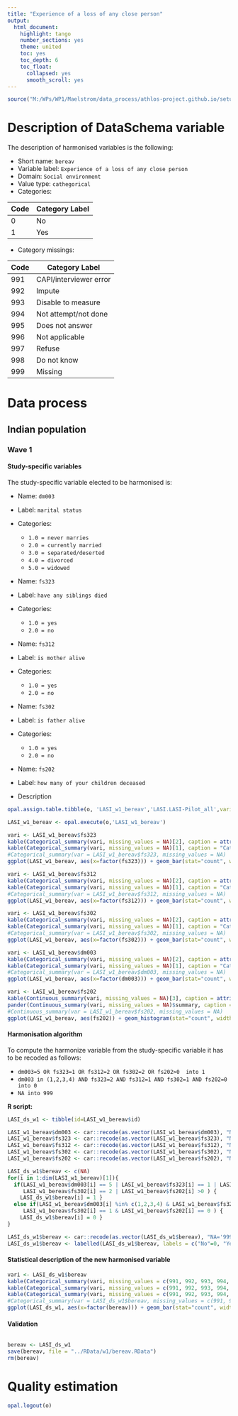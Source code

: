 ```yaml
---
title: "Experience of a loss of any close person"
output:
  html_document:
    highlight: tango
    number_sections: yes
    theme: united
    toc: yes
    toc_depth: 6
    toc_float:
      collapsed: yes
      smooth_scroll: yes
---
```


<!-- ########################################################## --> 

<!-- # Installation, loading packages -->
<!-- **R script:** -->

```r
source("M:/WPs/WP1/Maelstrom/data_process/athlos-project.github.io/setup_ania.r")
```

<!-- ########################################################## --> 



# Description of DataSchema variable

The description of harmonised variables is the following:

* Short name: `bereav`
* Variable label: `Experience of a loss of any close person`
* Domain: `Social environment`
* Value type: `cathegorical`
* Categories:

**Code** | **Category Label**
-------- | ------------------
0        | No
1        | Yes


* Category missings: 

**Code** | **Category Label**
----| ------------------
991 | CAPI/interviewer error
992 | Impute
993 | Disable to measure
994 | Not attempt/not done
995 | Does not answer
996 | Not applicable
997 | Refuse
998 | Do not know
999 | Missing


<!-- ########################################################## --> 

# Data process

## Indian population
### Wave 1 


#### Study-specific variables

The study-specific variable elected to be harmonised is:

* Name: `dm003`
* Label: `marital status`
* Categories: 
    + `1.0 = never marries`
    + `2.0 = currently married`
    + `3.0 = separated/deserted`
    + `4.0 = divorced`
    + `5.0 = widowed`

* Name: `fs323`
* Label: `have any siblings died`
* Categories: 
    + `1.0 = yes`
    + `2.0 = no`
    
* Name: `fs312`
* Label: `is mother alive`
* Categories: 
    + `1.0 = yes`
    + `2.0 = no`
    
* Name: `fs302`
* Label: `is father alive`
* Categories: 
    + `1.0 = yes`
    + `2.0 = no`
    
* Name: `fs202`
* Label: `how many of your children deceased`

* Description
```r
opal.assign.table.tibble(o, 'LASI_w1_bereav','LASI.LASI-Pilot_all',variables=list('dm003','fs323','fs312','fs302','fs202'), missings = TRUE)
```

```r
LASI_w1_bereav <- opal.execute(o,'LASI_w1_bereav')

vari <- LASI_w1_bereav$fs323
kable(Categorical_summary(vari, missing_values = NA)[2], caption = attributes(vari)$`spss::shortName`)
kable(Categorical_summary(vari, missing_values = NA)[1], caption = "Category")
#Categorical_summary(var = LASI_w1_bereav$fs323, missing_values = NA)
ggplot(LASI_w1_bereav, aes(x=factor(fs323))) + geom_bar(stat="count", width=0.4, fill="steelblue") + xlab("have any siblings died") + ylab("Frequency")

vari <- LASI_w1_bereav$fs312
kable(Categorical_summary(vari, missing_values = NA)[2], caption = attributes(vari)$`spss::shortName`)
kable(Categorical_summary(vari, missing_values = NA)[1], caption = "Category")
#Categorical_summary(var = LASI_w1_bereav$fs312, missing_values = NA)
ggplot(LASI_w1_bereav, aes(x=factor(fs312))) + geom_bar(stat="count", width=0.4, fill="steelblue") + xlab("is mother alive") + ylab("Frequency")

vari <- LASI_w1_bereav$fs302
kable(Categorical_summary(vari, missing_values = NA)[2], caption = attributes(vari)$`spss::shortName`)
kable(Categorical_summary(vari, missing_values = NA)[1], caption = "Category")
#Categorical_summary(var = LASI_w1_bereav$fs302, missing_values = NA)
ggplot(LASI_w1_bereav, aes(x=factor(fs302))) + geom_bar(stat="count", width=0.4, fill="steelblue") + xlab("is father alive") + ylab("Frequency")

vari <- LASI_w1_bereav$dm003
kable(Categorical_summary(vari, missing_values = NA)[2], caption = attributes(vari)$`spss::shortName`)
kable(Categorical_summary(vari, missing_values = NA)[1], caption = "Category")
#Categorical_summary(var = LASI_w1_bereav$dm003, missing_values = NA)
ggplot(LASI_w1_bereav, aes(x=factor(dm003))) + geom_bar(stat="count", width=0.4, fill="steelblue") + xlab("marital status") + ylab("Frequency")

vari <- LASI_w1_bereav$fs202
kable(Continuous_summary(vari, missing_values = NA)[3], caption = attributes(vari)$`spss::shortName`) 
pander(Continuous_summary(vari, missing_values = NA)$summary, caption = "Summary")
#Continuous_summary(var = LASI_w1_bereav$fs202, missing_values = NA)
ggplot(LASI_w1_bereav, aes(fs202)) + geom_histogram(stat="count", width=0.4, fill="steelblue") + xlab("how many of your children deceased") + ylab("Frequency")
```

#### Harmonisation algorithm
To compute the harmonize variable from the study-specific variable it has to be recoded as follows:

* `dm003=5 OR fs323=1 OR fs312=2 OR fs302=2 OR fs202>0  into 1`
* `dm003 in (1,2,3,4) AND fs323=2 AND fs312=1 AND fs302=1 AND fs202=0  into 0`
* `NA into 999`

**R script:**

```r
LASI_ds_w1 <- tibble(id=LASI_w1_bereav$id)

LASI_w1_bereav$dm003 <- car::recode(as.vector(LASI_w1_bereav$dm003), "NA='-999'")
LASI_w1_bereav$fs323 <- car::recode(as.vector(LASI_w1_bereav$fs323), "NA='-999'")
LASI_w1_bereav$fs312 <- car::recode(as.vector(LASI_w1_bereav$fs312), "NA='-999'")
LASI_w1_bereav$fs302 <- car::recode(as.vector(LASI_w1_bereav$fs302), "NA='-999'")
LASI_w1_bereav$fs202 <- car::recode(as.vector(LASI_w1_bereav$fs202), "NA='-999'")

LASI_ds_w1$bereav <- c(NA) 
for(i in 1:dim(LASI_w1_bereav)[1]){
  if(LASI_w1_bereav$dm003[i] == 5 | LASI_w1_bereav$fs323[i] == 1 | LASI_w1_bereav$fs312[i] == 2 | 
     LASI_w1_bereav$fs302[i] == 2 | LASI_w1_bereav$fs202[i] >0 ) { 
    LASI_ds_w1$bereav[i] = 1 }
  else if(LASI_w1_bereav$dm003[i] %in% c(1,2,3,4) & LASI_w1_bereav$fs323[i] == 2 & LASI_w1_bereav$fs312[i] == 1 &
     LASI_w1_bereav$fs302[i] == 1 & LASI_w1_bereav$fs202[i] == 0 ) { 
    LASI_ds_w1$bereav[i] = 0 }
}

LASI_ds_w1$bereav <- car::recode(as.vector(LASI_ds_w1$bereav), "NA='999'")
LASI_ds_w1$bereav <- labelled(LASI_ds_w1$bereav, labels = c("No"=0, "Yes"=1, "Missing"=999, "Do not know"=998, "Refuse"=997, "Not applicable"=996, "Don't answer"=995,  "Not attempt/not done/not yet recorded"=994, "Disable to measure"=993, "Impute"=992, "CAPI/interviewer error"=991))
```

#### Statistical description of the new harmonised variable
```r
vari <- LASI_ds_w1$bereav
kable(Categorical_summary(vari, missing_values = c(991, 992, 993, 994, 995, 996, 997, 998, 999))[3]) 
kable(Categorical_summary(vari, missing_values = c(991, 992, 993, 994, 995, 996, 997, 998, 999))[1], caption = "Category")
kable(Categorical_summary(vari, missing_values = c(991, 992, 993, 994, 995, 996, 997, 998, 999))[2], caption = "Type of missing")
#Categorical_summary(var = LASI_ds_w1$bereav, missing_values = c(991, 992, 993, 994, 995, 996, 997, 998, 999))
ggplot(LASI_ds_w1, aes(x=factor(bereav))) + geom_bar(stat="count", width=0.4, fill="steelblue") + xlab("Experience of a loss of any close person") + ylab("Frequency")
```

#### Validation
```r

```

```r
bereav <- LASI_ds_w1
save(bereav, file = "../RData/w1/bereav.RData")
rm(bereav)


```

# Quality estimation
```r
opal.logout(o)
```